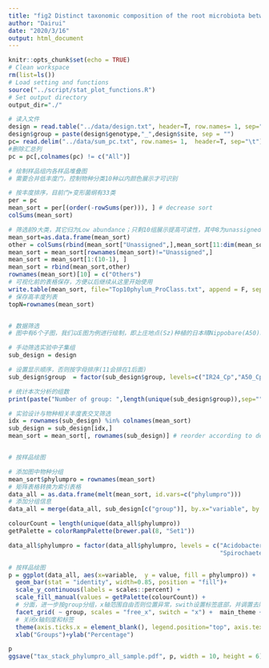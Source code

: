 ```yaml
---
title: "fig2 Distinct taxonomic composition of the root microbiota between Nipponbare and IR24"
author: "Dairui"
date: "2020/3/16"
output: html_document
---
```


```r
knitr::opts_chunk$set(echo = TRUE)
# Clean workspace
rm(list=ls()) 
# Load setting and functions
source("../script/stat_plot_functions.R")
# Set output directory
output_dir="./"
```

```r
# 读入文件
design = read.table("../data/design.txt", header=T, row.names= 1, sep="\t") 
design$group = paste(design$genotype,"_",design$site, sep = "")
pc= read.delim("../data/sum_pc.txt", row.names= 1,  header=T, sep="\t")
#删除汇总列
pc = pc[,colnames(pc) != c("All")]

# 绘制样品组内各样品堆叠图
# 需要合并低丰度门，控制物种分类10种以内颜色展示才可识别

# 按丰度排序，目前门+变形菌纲有33类
per = pc
mean_sort = per[(order(-rowSums(per))), ] # decrease sort
colSums(mean_sort)

# 筛选前9大类，其它归为Low abundance；只剩10组展示提高可读性，其中8为unassigned
mean_sort=as.data.frame(mean_sort)
other = colSums(rbind(mean_sort["Unassigned",],mean_sort[11:dim(mean_sort)[1],]))
mean_sort = mean_sort[rownames(mean_sort)!="Unassigned",]
mean_sort = mean_sort[1:(10-1), ]
mean_sort = rbind(mean_sort,other)
rownames(mean_sort)[10] = c("Others")
# 可视化前的表格保存，方便以后继续从这里开始使用
write.table(mean_sort, file="Top10phylum_ProClass.txt", append = F, sep="\t", quote=F, row.names=T, col.names=T)
# 保存高丰度列表
topN=rownames(mean_sort)


# 数据筛选
# 图中有6个子图，我们以E图为例进行绘制，即上庄地点(Sz)种植的日本晴Nippobare(A50)时间序列样品进行统计

# 手动筛选实验中子集组
sub_design = design

# 设置显示顺序，否则按字母排序(11会排在1后面)
sub_design$group  = factor(sub_design$group, levels=c("IR24_Cp","A50_Cp","IR24_Sz","A50_Sz"))

# 统计本次分析的组数
print(paste("Number of group: ",length(unique(sub_design$group)),sep="")) # show group numbers

# 实验设计与物种相关丰度表交叉筛选
idx = rownames(sub_design) %in% colnames(mean_sort) 
sub_design = sub_design[idx,]
mean_sort = mean_sort[, rownames(sub_design)] # reorder according to design


# 按样品绘图

# 添加图中物种分组
mean_sort$phylumpro = rownames(mean_sort)
# 矩阵表格转换为索引表格
data_all = as.data.frame(melt(mean_sort, id.vars=c("phylumpro")))
# 添加分组信息
data_all = merge(data_all, sub_design[c("group")], by.x="variable", by.y = "row.names")

colourCount = length(unique(data_all$phylumpro))
getPalette = colorRampPalette(brewer.pal(8, "Set1"))

data_all$phylumpro = factor(data_all$phylumpro, levels = c("Acidobacteria","Actinobacteria","Alphaproteobacteria","Bacteroidetes","Betaproteobacteria","Deltaproteobacteria","Firmicutes","Gammaproteobacteria",
                                                           "Spirochaetes","Others"))

# 按样品绘图
p = ggplot(data_all, aes(x=variable,  y = value, fill = phylumpro)) + 
  geom_bar(stat = "identity", width=0.85, position = "fill")+ 
  scale_y_continuous(labels = scales::percent) + 
  scale_fill_manual(values = getPalette(colourCount)) +
  # 分面，进一步按group分组，x轴范围自由否则位置异常，swith设置标签底部，并调置去除图例背景
  facet_grid( ~ group, scales = "free_x", switch = "x") +  main_theme +
  # 关闭x轴刻度和标签
  theme(axis.ticks.x = element_blank(), legend.position="top", axis.text.x = element_blank(), strip.background = element_blank())+
  xlab("Groups")+ylab("Percentage")           

p
ggsave("tax_stack_phylumpro_all_sample.pdf", p, width = 10, height = 6)

```

